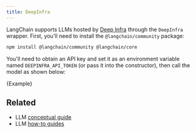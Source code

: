 ```yaml
---
title: DeepInfra
---
```


LangChain supports LLMs hosted by [Deep Infra](https://deepinfra.com/) through the `DeepInfra` wrapper.
First, you'll need to install the `@langchain/community` package:


<IntegrationInstallTooltip></IntegrationInstallTooltip>

```bash npm2yarn
npm install @langchain/community @langchain/core
```

You'll need to obtain an API key and set it as an environment variable named `DEEPINFRA_API_TOKEN`
(or pass it into the constructor), then call the model as shown below:


<CodeBlock language="typescript">{Example}</CodeBlock>

## Related

- LLM [conceptual guide](/oss/javascript/concepts/text_llms)
- LLM [how-to guides](/oss/javascript/how-to/#llms)
